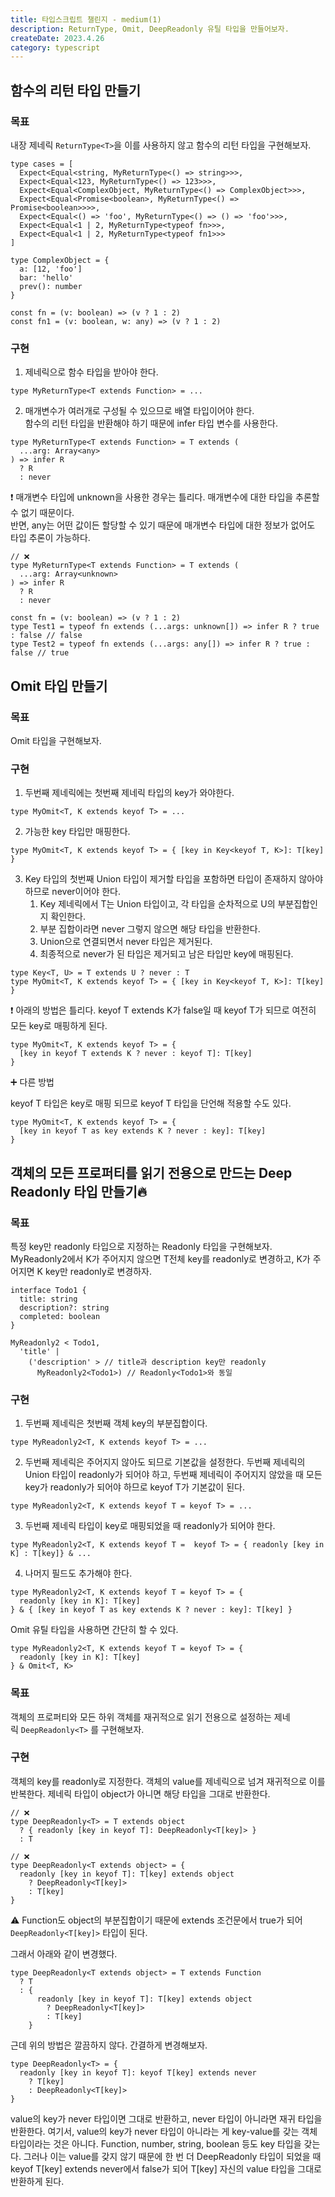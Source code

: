 ```yaml
---
title: 타입스크립트 챌린지 - medium(1)
description: ReturnType, Omit, DeepReadonly 유틸 타입을 만들어보자.
createDate: 2023.4.26
category: typescript
---
```


## 함수의 리턴 타입 만들기

### 목표

내장 제네릭 `ReturnType<T>`을 이를 사용하지 않고 함수의 리턴 타입을 구현해보자.

```tsx
type cases = [
  Expect<Equal<string, MyReturnType<() => string>>>,
  Expect<Equal<123, MyReturnType<() => 123>>>,
  Expect<Equal<ComplexObject, MyReturnType<() => ComplexObject>>>,
  Expect<Equal<Promise<boolean>, MyReturnType<() => Promise<boolean>>>>,
  Expect<Equal<() => 'foo', MyReturnType<() => () => 'foo'>>>,
  Expect<Equal<1 | 2, MyReturnType<typeof fn>>>,
  Expect<Equal<1 | 2, MyReturnType<typeof fn1>>>
]

type ComplexObject = {
  a: [12, 'foo']
  bar: 'hello'
  prev(): number
}

const fn = (v: boolean) => (v ? 1 : 2)
const fn1 = (v: boolean, w: any) => (v ? 1 : 2)
```

### 구현

1. 제네릭으로 함수 타입을 받아야 한다.

```tsx
type MyReturnType<T extends Function> = ...
```

2. 매개변수가 여러개로 구성될 수 있으므로 배열 타입이어야 한다.  
   함수의 리턴 타입을 반환해야 하기 때문에 infer 타입 변수를 사용한다.

```tsx
type MyReturnType<T extends Function> = T extends (
  ...arg: Array<any>
) => infer R
  ? R
  : never
```

❗ 매개변수 타입에 unknown을 사용한 경우는 틀리다. 매개변수에 대한 타입을 추론할 수 없기 때문이다.  
반면, any는 어떤 값이든 할당할 수 있기 때문에 매개변수 타입에 대한 정보가 없어도 타입 추론이 가능하다.

```tsx
// ❌
type MyReturnType<T extends Function> = T extends (
  ...arg: Array<unknown>
) => infer R
  ? R
  : never
```

```tsx
const fn = (v: boolean) => (v ? 1 : 2)
type Test1 = typeof fn extends (...args: unknown[]) => infer R ? true : false // false
type Test2 = typeof fn extends (...args: any[]) => infer R ? true : false // true
```

## Omit 타입 만들기

### 목표

Omit 타입을 구현해보자.

### 구현

1. 두번째 제네릭에는 첫번째 제네릭 타입의 key가 와야한다.

```tsx
type MyOmit<T, K extends keyof T> = ...
```

2. 가능한 key 타입만 매핑한다.

```tsx
type MyOmit<T, K extends keyof T> = { [key in Key<keyof T, K>]: T[key] }
```

3. Key 타입의 첫번째 Union 타입이 제거할 타입을 포함하면 타입이 존재하지 않아야 하므로 never이어야 한다.
   1. Key 제네릭에서 T는 Union 타입이고, 각 타입을 순차적으로 U의 부분집합인지 확인한다.
   2. 부분 집합이라면 never 그렇지 않으면 해당 타입을 반환한다.
   3. Union으로 연결되면서 never 타입은 제거된다.
   4. 최종적으로 never가 된 타입은 제거되고 남은 타입만 key에 매핑된다.

```tsx
type Key<T, U> = T extends U ? never : T
type MyOmit<T, K extends keyof T> = { [key in Key<keyof T, K>]: T[key] }
```

❗ 아래의 방법은 틀리다.
keyof T extends K가 false일 때 keyof T가 되므로 여전히 모든 key로 매핑하게 된다.

```tsx
type MyOmit<T, K extends keyof T> = {
  [key in keyof T extends K ? never : keyof T]: T[key]
}
```

➕ 다른 방법

keyof T 타입은 key로 매핑 되므로 keyof T 타입을 단언해 적용할 수도 있다.

```tsx
type MyOmit<T, K extends keyof T> = {
  [key in keyof T as key extends K ? never : key]: T[key]
}
```

## 객체의 모든 프로퍼티를 읽기 전용으로 만드는 **Deep Readonly 타입 만들기**🔥

### 목표

특정 key만 readonly 타입으로 지정하는 Readonly 타입을 구현해보자.
MyReadonly2에서 K가 주어지지 않으면 T전체 key를 readonly로 변경하고,
K가 주어지면 K key만 readonly로 변경하자.

```tsx
interface Todo1 {
  title: string
  description?: string
  completed: boolean
}

MyReadonly2 < Todo1,
  'title' |
    ('description' > // title과 description key만 readonly
      MyReadonly2<Todo1>) // Readonly<Todo1>와 동일
```

### 구현

1. 두번째 제네릭은 첫번째 객체 key의 부분집합이다.

```tsx
type MyReadonly2<T, K extends keyof T> = ...
```

2. 두번째 제네릭은 주어지지 않아도 되므로 기본값을 설정한다.
   두번째 제네릭의 Union 타입이 readonly가 되어야 하고, 두번째 제네릭이 주어지지 않았을 때 모든 key가 readonly가 되어야 하므로 keyof T가 기본값이 된다.

```tsx
type MyReadonly2<T, K extends keyof T = keyof T> = ...
```

3. 두번째 제네릭 타입이 key로 매핑되었을 때 readonly가 되어야 한다.

```tsx
type MyReadonly2<T, K extends keyof T =  keyof T> = { readonly [key in K] : T[key]} & ...
```

4. 나머지 필드도 추가해야 한다.

```tsx
type MyReadonly2<T, K extends keyof T = keyof T> = {
  readonly [key in K]: T[key]
} & { [key in keyof T as key extends K ? never : key]: T[key] }
```

Omit 유틸 타입을 사용하면 간단히 할 수 있다.

```tsx
type MyReadonly2<T, K extends keyof T = keyof T> = {
  readonly [key in K]: T[key]
} & Omit<T, K>
```

### 목표

객체의 프로퍼티와 모든 하위 객체를 재귀적으로 읽기 전용으로 설정하는 제네릭 `DeepReadonly<T>`
를 구현해보자.

### 구현

객체의 key를 readonly로 지정한다. 객체의 value를 제네릭으로 넘겨 재귀적으로 이를 반복한다.
제네릭 타입이 object가 아니면 해당 타입을 그대로 반환한다.

```tsx
// ❌
type DeepReadonly<T> = T extends object
  ? { readonly [key in keyof T]: DeepReadonly<T[key]> }
  : T
```

```tsx
// ❌
type DeepReadonly<T extends object> = {
  readonly [key in keyof T]: T[key] extends object
    ? DeepReadonly<T[key]>
    : T[key]
}
```

⚠️ Function도 object의 부분집합이기 때문에 extends 조건문에서 true가 되어 `DeepReadonly<T[key]>` 타입이 된다.

그래서 아래와 같이 변경했다.

```tsx
type DeepReadonly<T extends object> = T extends Function
  ? T
  : {
      readonly [key in keyof T]: T[key] extends object
        ? DeepReadonly<T[key]>
        : T[key]
    }
```

근데 위의 방법은 깔끔하지 않다. 간결하게 변경해보자.

```tsx
type DeepReadonly<T> = {
  readonly [key in keyof T]: keyof T[key] extends never
    ? T[key]
    : DeepReadonly<T[key]>
}
```

value의 key가 never 타입이면 그대로 반환하고, never 타입이 아니라면 재귀 타입을 반환한다.
여기서, value의 key가 never 타입이 아니라는 게 key-value를 갖는 객체 타입이라는 것은 아니다.
Function, number, string, boolean 등도 key 타입을 갖는다. 그러나 이는 value를 갖지 않기 때문에 한 번 더 DeepReadonly 타입이 되었을 때 keyof T[key] extends never에서 false가 되어 T[key] 자신의 value 타입을 그대로 반환하게 된다.
